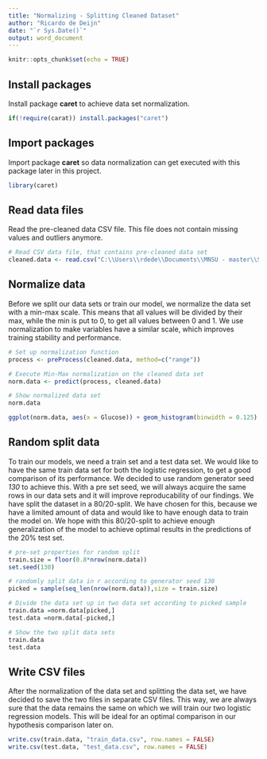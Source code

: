 ```yaml
---
title: "Normalizing - Splitting Cleaned Dataset"
author: "Ricardo de Deijn"
date: "`r Sys.Date()`"
output: word_document
---
```


```r
knitr::opts_chunk$set(echo = TRUE)
```

## Install packages
Install package **caret** to achieve data set normalization.

``` r
if(!require(carat)) install.packages("caret")
```

## Import packages
Import package **caret** so data normalization can get executed with this package later in this project.

``` r
library(caret)
```

## Read data files
Read the pre-cleaned data CSV file. This file does not contain missing values and outliers anymore.
``` r
# Read CSV data file, that contains pre-cleaned data set
cleaned.data <- read.csv("C:\\Users\\rdede\\Documents\\MNSU - master\\Semester 2 - Summer 2023\\Group Assignment\\Cleaned_patients.csv") 
```

## Normalize data
Before we split our data sets or train our model, we normalize the data set with a min-max scale. This means that all values will be divided by their max, while the min is put to 0, to get all values between 0 and 1. We use normalization to make variables have a similar scale, which improves training stability and performance.

``` r
# Set up normalization function
process <- preProcess(cleaned.data, method=c("range"))

# Execute Min-Max normalization on the cleaned data set
norm.data <- predict(process, cleaned.data)

# Show normalized data set
norm.data
```

``` r
ggplot(norm.data, aes(x = Glucose)) + geom_histogram(binwidth = 0.125) + geom_density(aes(y=0.25*after_stat(count)), colour="black", adjust=4) + ggtitle("Glucose") 
```

## Random split data
To train our models, we need a train set and a test data set. We would like to have the same train data set for both the logistic regression, to get a good comparison of its performance. We decided to use random generator seed *130* to achieve this. With a pre set seed, we will always acquire the same rows in our data sets and it will improve reproducability of our findings. 
We have split the dataset in a 80/20-split. We have chosen for this, because we have a limited amount of data and would like to have enough data to train the model on. We hope with this 80/20-split to achieve enough generalization of the model to achieve optimal results in the predictions of the 20% test set.

``` r
# pre-set properties for random split 
train.size = floor(0.8*nrow(norm.data))
set.seed(130)

# randomly split data in r according to generator seed 130
picked = sample(seq_len(nrow(norm.data)),size = train.size)

# Divide the data set up in two data set according to picked sample
train.data =norm.data[picked,]
test.data =norm.data[-picked,]

# Show the two split data sets
train.data
test.data
```

## Write CSV files
After the normalization of the data set and splitting the data set, we have decided to save the two files in separate CSV files. This way, we are always sure that the data remains the same on which we will train our two logistic regression models. This will be ideal for an optimal comparison in our hypothesis comparison later on.

``` r
write.csv(train.data, "train_data.csv", row.names = FALSE)
write.csv(test.data, "test_data.csv", row.names = FALSE)
```
